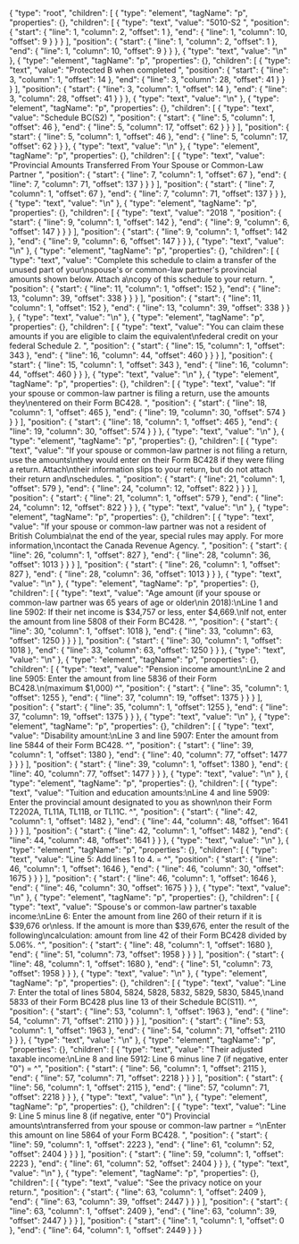 {
  "type": "root",
  "children": [
    {
      "type": "element",
      "tagName": "p",
      "properties": {},
      "children": [
        {
          "type": "text",
          "value": "5010-S2 ",
          "position": {
            "start": {
              "line": 1,
              "column": 2,
              "offset": 1
            },
            "end": {
              "line": 1,
              "column": 10,
              "offset": 9
            }
          }
        }
      ],
      "position": {
        "start": {
          "line": 1,
          "column": 2,
          "offset": 1
        },
        "end": {
          "line": 1,
          "column": 10,
          "offset": 9
        }
      }
    },
    {
      "type": "text",
      "value": "\n"
    },
    {
      "type": "element",
      "tagName": "p",
      "properties": {},
      "children": [
        {
          "type": "text",
          "value": "Protected B when completed ",
          "position": {
            "start": {
              "line": 3,
              "column": 1,
              "offset": 14
            },
            "end": {
              "line": 3,
              "column": 28,
              "offset": 41
            }
          }
        }
      ],
      "position": {
        "start": {
          "line": 3,
          "column": 1,
          "offset": 14
        },
        "end": {
          "line": 3,
          "column": 28,
          "offset": 41
        }
      }
    },
    {
      "type": "text",
      "value": "\n"
    },
    {
      "type": "element",
      "tagName": "p",
      "properties": {},
      "children": [
        {
          "type": "text",
          "value": "Schedule BC(S2) ",
          "position": {
            "start": {
              "line": 5,
              "column": 1,
              "offset": 46
            },
            "end": {
              "line": 5,
              "column": 17,
              "offset": 62
            }
          }
        }
      ],
      "position": {
        "start": {
          "line": 5,
          "column": 1,
          "offset": 46
        },
        "end": {
          "line": 5,
          "column": 17,
          "offset": 62
        }
      }
    },
    {
      "type": "text",
      "value": "\n"
    },
    {
      "type": "element",
      "tagName": "p",
      "properties": {},
      "children": [
        {
          "type": "text",
          "value": "Provincial Amounts Transferred From Your Spouse or Common-Law Partner ",
          "position": {
            "start": {
              "line": 7,
              "column": 1,
              "offset": 67
            },
            "end": {
              "line": 7,
              "column": 71,
              "offset": 137
            }
          }
        }
      ],
      "position": {
        "start": {
          "line": 7,
          "column": 1,
          "offset": 67
        },
        "end": {
          "line": 7,
          "column": 71,
          "offset": 137
        }
      }
    },
    {
      "type": "text",
      "value": "\n"
    },
    {
      "type": "element",
      "tagName": "p",
      "properties": {},
      "children": [
        {
          "type": "text",
          "value": "2018 ",
          "position": {
            "start": {
              "line": 9,
              "column": 1,
              "offset": 142
            },
            "end": {
              "line": 9,
              "column": 6,
              "offset": 147
            }
          }
        }
      ],
      "position": {
        "start": {
          "line": 9,
          "column": 1,
          "offset": 142
        },
        "end": {
          "line": 9,
          "column": 6,
          "offset": 147
        }
      }
    },
    {
      "type": "text",
      "value": "\n"
    },
    {
      "type": "element",
      "tagName": "p",
      "properties": {},
      "children": [
        {
          "type": "text",
          "value": "Complete this schedule to claim a transfer of the unused part of your\nspouse's or common-law partner's provincial amounts shown below. Attach a\ncopy of this schedule to your return. ",
          "position": {
            "start": {
              "line": 11,
              "column": 1,
              "offset": 152
            },
            "end": {
              "line": 13,
              "column": 39,
              "offset": 338
            }
          }
        }
      ],
      "position": {
        "start": {
          "line": 11,
          "column": 1,
          "offset": 152
        },
        "end": {
          "line": 13,
          "column": 39,
          "offset": 338
        }
      }
    },
    {
      "type": "text",
      "value": "\n"
    },
    {
      "type": "element",
      "tagName": "p",
      "properties": {},
      "children": [
        {
          "type": "text",
          "value": "You can claim these amounts if you are eligible to claim the equivalent\nfederal credit on your federal Schedule 2. ",
          "position": {
            "start": {
              "line": 15,
              "column": 1,
              "offset": 343
            },
            "end": {
              "line": 16,
              "column": 44,
              "offset": 460
            }
          }
        }
      ],
      "position": {
        "start": {
          "line": 15,
          "column": 1,
          "offset": 343
        },
        "end": {
          "line": 16,
          "column": 44,
          "offset": 460
        }
      }
    },
    {
      "type": "text",
      "value": "\n"
    },
    {
      "type": "element",
      "tagName": "p",
      "properties": {},
      "children": [
        {
          "type": "text",
          "value": "If your spouse or common-law partner is filing a return, use the amounts they\nentered on their Form BC428. ",
          "position": {
            "start": {
              "line": 18,
              "column": 1,
              "offset": 465
            },
            "end": {
              "line": 19,
              "column": 30,
              "offset": 574
            }
          }
        }
      ],
      "position": {
        "start": {
          "line": 18,
          "column": 1,
          "offset": 465
        },
        "end": {
          "line": 19,
          "column": 30,
          "offset": 574
        }
      }
    },
    {
      "type": "text",
      "value": "\n"
    },
    {
      "type": "element",
      "tagName": "p",
      "properties": {},
      "children": [
        {
          "type": "text",
          "value": "If your spouse or common-law partner is not filing a return, use the amounts\nthey would enter on their Form BC428 if they were filing a return. Attach\ntheir information slips to your return, but do not attach their return and\nschedules. ",
          "position": {
            "start": {
              "line": 21,
              "column": 1,
              "offset": 579
            },
            "end": {
              "line": 24,
              "column": 12,
              "offset": 822
            }
          }
        }
      ],
      "position": {
        "start": {
          "line": 21,
          "column": 1,
          "offset": 579
        },
        "end": {
          "line": 24,
          "column": 12,
          "offset": 822
        }
      }
    },
    {
      "type": "text",
      "value": "\n"
    },
    {
      "type": "element",
      "tagName": "p",
      "properties": {},
      "children": [
        {
          "type": "text",
          "value": "If your spouse or common-law partner was not a resident of British Columbia\nat the end of the year, special rules may apply. For more information,\ncontact the Canada Revenue Agency. ",
          "position": {
            "start": {
              "line": 26,
              "column": 1,
              "offset": 827
            },
            "end": {
              "line": 28,
              "column": 36,
              "offset": 1013
            }
          }
        }
      ],
      "position": {
        "start": {
          "line": 26,
          "column": 1,
          "offset": 827
        },
        "end": {
          "line": 28,
          "column": 36,
          "offset": 1013
        }
      }
    },
    {
      "type": "text",
      "value": "\n"
    },
    {
      "type": "element",
      "tagName": "p",
      "properties": {},
      "children": [
        {
          "type": "text",
          "value": "Age amount (if your spouse or common-law partner was 65 years of age or older\nin 2018):\nLine 1 and line 5902: If their net income is $34,757 or less, enter $4,669.\nIf not, enter the amount from line 5808 of their Form BC428. ^",
          "position": {
            "start": {
              "line": 30,
              "column": 1,
              "offset": 1018
            },
            "end": {
              "line": 33,
              "column": 63,
              "offset": 1250
            }
          }
        }
      ],
      "position": {
        "start": {
          "line": 30,
          "column": 1,
          "offset": 1018
        },
        "end": {
          "line": 33,
          "column": 63,
          "offset": 1250
        }
      }
    },
    {
      "type": "text",
      "value": "\n"
    },
    {
      "type": "element",
      "tagName": "p",
      "properties": {},
      "children": [
        {
          "type": "text",
          "value": "Pension income amount:\nLine 2 and line 5905: Enter the amount from line 5836 of their Form BC428.\n(maximum $1,000) ^",
          "position": {
            "start": {
              "line": 35,
              "column": 1,
              "offset": 1255
            },
            "end": {
              "line": 37,
              "column": 19,
              "offset": 1375
            }
          }
        }
      ],
      "position": {
        "start": {
          "line": 35,
          "column": 1,
          "offset": 1255
        },
        "end": {
          "line": 37,
          "column": 19,
          "offset": 1375
        }
      }
    },
    {
      "type": "text",
      "value": "\n"
    },
    {
      "type": "element",
      "tagName": "p",
      "properties": {},
      "children": [
        {
          "type": "text",
          "value": "Disability amount:\nLine 3 and line 5907: Enter the amount from line 5844 of their Form BC428. ^",
          "position": {
            "start": {
              "line": 39,
              "column": 1,
              "offset": 1380
            },
            "end": {
              "line": 40,
              "column": 77,
              "offset": 1477
            }
          }
        }
      ],
      "position": {
        "start": {
          "line": 39,
          "column": 1,
          "offset": 1380
        },
        "end": {
          "line": 40,
          "column": 77,
          "offset": 1477
        }
      }
    },
    {
      "type": "text",
      "value": "\n"
    },
    {
      "type": "element",
      "tagName": "p",
      "properties": {},
      "children": [
        {
          "type": "text",
          "value": "Tuition and education amounts:\nLine 4 and line 5909: Enter the provincial amount designated to you as shown\non their Form T2202A, TL11A, TL11B, or TL11C. ^",
          "position": {
            "start": {
              "line": 42,
              "column": 1,
              "offset": 1482
            },
            "end": {
              "line": 44,
              "column": 48,
              "offset": 1641
            }
          }
        }
      ],
      "position": {
        "start": {
          "line": 42,
          "column": 1,
          "offset": 1482
        },
        "end": {
          "line": 44,
          "column": 48,
          "offset": 1641
        }
      }
    },
    {
      "type": "text",
      "value": "\n"
    },
    {
      "type": "element",
      "tagName": "p",
      "properties": {},
      "children": [
        {
          "type": "text",
          "value": "Line 5: Add lines 1 to 4. = ^",
          "position": {
            "start": {
              "line": 46,
              "column": 1,
              "offset": 1646
            },
            "end": {
              "line": 46,
              "column": 30,
              "offset": 1675
            }
          }
        }
      ],
      "position": {
        "start": {
          "line": 46,
          "column": 1,
          "offset": 1646
        },
        "end": {
          "line": 46,
          "column": 30,
          "offset": 1675
        }
      }
    },
    {
      "type": "text",
      "value": "\n"
    },
    {
      "type": "element",
      "tagName": "p",
      "properties": {},
      "children": [
        {
          "type": "text",
          "value": "Spouse's or common-law partner's taxable income:\nLine 6: Enter the amount from line 260 of their return if it is $39,676 or\nless. If the amount is more than $39,676, enter the result of the following\ncalculation: amount from line 42 of their Form BC428 divided by 5.06%. ^",
          "position": {
            "start": {
              "line": 48,
              "column": 1,
              "offset": 1680
            },
            "end": {
              "line": 51,
              "column": 73,
              "offset": 1958
            }
          }
        }
      ],
      "position": {
        "start": {
          "line": 48,
          "column": 1,
          "offset": 1680
        },
        "end": {
          "line": 51,
          "column": 73,
          "offset": 1958
        }
      }
    },
    {
      "type": "text",
      "value": "\n"
    },
    {
      "type": "element",
      "tagName": "p",
      "properties": {},
      "children": [
        {
          "type": "text",
          "value": "Line 7: Enter the total of lines 5804, 5824, 5828, 5832, 5829, 5830, 5845,\nand 5833 of their Form BC428 plus line 13 of their Schedule BC(S11). ^",
          "position": {
            "start": {
              "line": 53,
              "column": 1,
              "offset": 1963
            },
            "end": {
              "line": 54,
              "column": 71,
              "offset": 2110
            }
          }
        }
      ],
      "position": {
        "start": {
          "line": 53,
          "column": 1,
          "offset": 1963
        },
        "end": {
          "line": 54,
          "column": 71,
          "offset": 2110
        }
      }
    },
    {
      "type": "text",
      "value": "\n"
    },
    {
      "type": "element",
      "tagName": "p",
      "properties": {},
      "children": [
        {
          "type": "text",
          "value": "Their adjusted taxable income:\nLine 8 and line 5912: Line 6 minus line 7 (if negative, enter \"0\") = ^",
          "position": {
            "start": {
              "line": 56,
              "column": 1,
              "offset": 2115
            },
            "end": {
              "line": 57,
              "column": 71,
              "offset": 2218
            }
          }
        }
      ],
      "position": {
        "start": {
          "line": 56,
          "column": 1,
          "offset": 2115
        },
        "end": {
          "line": 57,
          "column": 71,
          "offset": 2218
        }
      }
    },
    {
      "type": "text",
      "value": "\n"
    },
    {
      "type": "element",
      "tagName": "p",
      "properties": {},
      "children": [
        {
          "type": "text",
          "value": "Line 9: Line 5 minus line 8 (if negative, enter \"0\") Provincial amounts\ntransferred from your spouse or common-law partner = ^\nEnter this amount on line 5864 of your Form BC428. ",
          "position": {
            "start": {
              "line": 59,
              "column": 1,
              "offset": 2223
            },
            "end": {
              "line": 61,
              "column": 52,
              "offset": 2404
            }
          }
        }
      ],
      "position": {
        "start": {
          "line": 59,
          "column": 1,
          "offset": 2223
        },
        "end": {
          "line": 61,
          "column": 52,
          "offset": 2404
        }
      }
    },
    {
      "type": "text",
      "value": "\n"
    },
    {
      "type": "element",
      "tagName": "p",
      "properties": {},
      "children": [
        {
          "type": "text",
          "value": "See the privacy notice on your return.",
          "position": {
            "start": {
              "line": 63,
              "column": 1,
              "offset": 2409
            },
            "end": {
              "line": 63,
              "column": 39,
              "offset": 2447
            }
          }
        }
      ],
      "position": {
        "start": {
          "line": 63,
          "column": 1,
          "offset": 2409
        },
        "end": {
          "line": 63,
          "column": 39,
          "offset": 2447
        }
      }
    }
  ],
  "position": {
    "start": {
      "line": 1,
      "column": 1,
      "offset": 0
    },
    "end": {
      "line": 64,
      "column": 1,
      "offset": 2449
    }
  }
}
